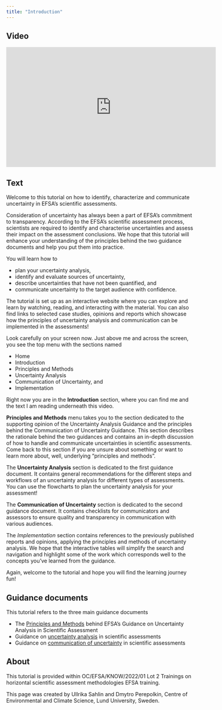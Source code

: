 ```yaml
---
title: "Introduction"
---
```


:::: {.panel-tabset}

## Video

<iframe width="560px" height="320px" allowfullscreen="true" allow="autoplay *" title="Sequence_01_Introduction" src="https://lu.instructuremedia.com/embed/f77815e9-1688-4f1c-a44a-7d0924fabcde" frameborder="0"></iframe>

## Text

Welcome to this tutorial on how to identify, characterize and communicate uncertainty in EFSA’s scientific assessments.

Consideration of uncertainty has always been a part of EFSA’s commitment to transparency. According to the EFSA's scientific assessment process, scientists are required to identify and characterise uncertainties and assess their impact on the assessment conclusions. We hope that this tutorial will enhance your understanding of the principles behind the two guidance documents and help you put them into practice.

You will learn how to

 - plan your uncertainty analysis,
 - identify and evaluate sources of uncertainty,
 - describe uncertainties that have not been quantified, and
 - communicate uncertainty to the target audience with confidence.

The tutorial is set up as an interactive website where you can explore and learn by watching, reading, and interacting with the material. You can also find links to selected case studies, opinions and reports which showcase how the principles of uncertainty analysis and communication can be implemented in the assessments!

Look carefully on your screen now. Just above me and across the screen, you see the top menu with the sections named

- Home
- Introduction
- Principles and Methods
- Uncertainty Analysis
- Communication of Uncertainty, and
- Implementation

Right now you are in the **Introduction** section, where you can find me and the text I am reading underneath this video.

**Principles and Methods** menu takes you to the section dedicated to the supporting opinion of the Uncertainty Analysis Guidance and the principles behind the Communication of Uncertainty Guidance. This section describes the rationale behind the two guidances and contains an in-depth discussion of how to handle and communicate uncertainties in scientific assessments. Come back to this section if you are unsure about something or want to learn more about, well, underlying "principles and methods".

The **Uncertainty Analysis** section is dedicated to the first guidance document. It contains general recommendations for the different steps and workflows of an uncertainty analysis for different types of assessments. You can use the flowcharts to plan the uncertainty analysis for your assessment!

The **Communication of Uncertainty** section is dedicated to the second guidance document. It contains checklists for communicators and assessors to ensure quality and transparency in communication with various audiences.

The *Implementation* section contains references to the previously published reports and opinions, applying the principles and methods of uncertainty analysis. We hope that the interactive tables will simplify the search and navigation and highlight some of the work which corresponds well to the concepts you’ve learned from the guidance.

Again, welcome to the tutorial and hope you will find the learning journey fun!
::::


:::{.callout-note}
## Guidance documents

This tutorial refers to the three main guidance documents

- The [Principles and Methods](https://doi.org/10.2903/j.efsa.2018.5122) behind EFSA's Guidance on Uncertainty Analysis in Scientific Assessment
- Guidance on [uncertainty analysis](https://doi.org/10.2903/j.efsa.2018.5123) in scientific assessments
- Guidance on [communication of uncertainty](https://doi.org/10.2903/j.efsa.2019.5520) in scientific assessments
:::

## About

This tutorial is provided within OC/EFSA/KNOW/2022/01 Lot 2 Trainings on horizontal scientific assessment methodologies EFSA training.

This page was created by Ullrika Sahlin and Dmytro Perepolkin, Centre of Environmental and Climate Science, Lund University, Sweden.
